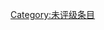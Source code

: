 {{catmore1|[[Wikipedia:温泉专题|Wikipedia:温泉专题]]}}
{{Articles by Quality| topic=温泉|project=温泉|format=TOC}}
{{Wikipedia category}}
{{emptycat}}
[[Category:未评级条目|Category:未评级条目]]